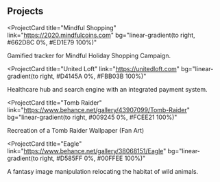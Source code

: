## Projects

<ProjectCard
  title="Mindful Shopping"
  link="https://2020.mindfulcoins.com"
  bg="linear-gradient(to right, #662D8C 0%, #ED1E79 100%)"
>
  Gamified tracker for Mindful Holiday Shopping Campaign.
</ProjectCard>

<ProjectCard
  title="United Loft"
  link="https://unitedloft.com"
  bg="linear-gradient(to right, #D4145A 0%, #FBB03B 100%)"
>
  Healthcare hub and search engine with an integrated payment system.
</ProjectCard>

<ProjectCard
  title="Tomb Raider"
  link="https://www.behance.net/gallery/43907099/Tomb-Raider"
  bg="linear-gradient(to right, #009245 0%, #FCEE21 100%)"
>
  Recreation of a Tomb Raider Wallpaper (Fan Art)
</ProjectCard>

<ProjectCard
  title="Eagle"
  link="https://www.behance.net/gallery/38068151/Eagle"
  bg="linear-gradient(to right, #D585FF 0%, #00FFEE 100%)"
>
  A fantasy image manipulation relocating the habitat of wild animals.
</ProjectCard>
